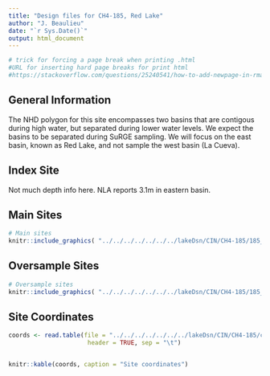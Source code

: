 ```yaml
---
title: "Design files for CH4-185, Red Lake"
author: "J. Beaulieu"
date: "`r Sys.Date()`"
output: html_document
---
```


```r
# trick for forcing a page break when printing .html
#URL for inserting hard page breaks for print html
#https://stackoverflow.com/questions/25240541/how-to-add-newpage-in-rmarkdown-in-a-smart-way
```
## General Information
The NHD polygon for this site encompasses two basins that are contigous during high water, but separated during lower water levels.  We expect the basins to be separated during SuRGE sampling.  We will focus on the east basin, known as Red Lake, and not sample the west basin (La Cueva).

## Index Site
Not much depth info here.  NLA reports 3.1m in eastern basin.

## Main Sites
```r
# Main sites
knitr::include_graphics( "../../../../../../../lakeDsn/CIN/CH4-185/185_Main.png")
```
<P style="page-break-before: always">
  
  

## Oversample Sites
```r
# Oversample sites
knitr::include_graphics( "../../../../../../../lakeDsn/CIN/CH4-185/185_Over.png")
```

<P style="page-break-before: always">
## Site Coordinates
```r

coords <- read.table(file = "../../../../../../../lakeDsn/CIN/CH4-185/ch4_185Sites.txt",
                      header = TRUE, sep = "\t")


knitr::kable(coords, caption = "Site coordinates")
```